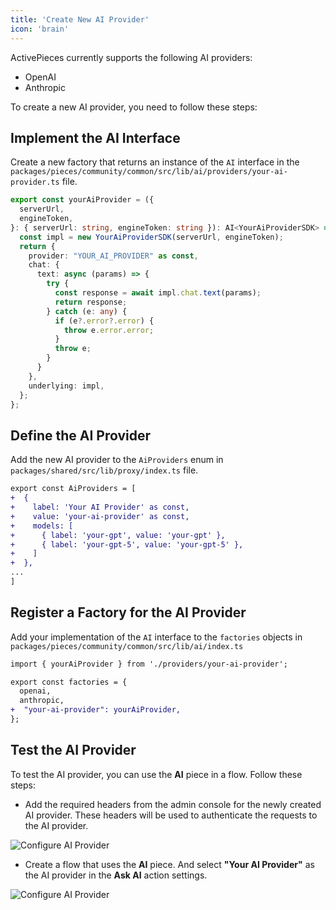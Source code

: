 ```yaml
---
title: 'Create New AI Provider'
icon: 'brain'
---
```


ActivePieces currently supports the following AI providers:

- OpenAI
- Anthropic

To create a new AI provider, you need to follow these steps:

## Implement the AI Interface

Create a new factory that returns an instance of the `AI` interface in the `packages/pieces/community/common/src/lib/ai/providers/your-ai-provider.ts` file.

```typescript
export const yourAiProvider = ({
  serverUrl,
  engineToken,
}: { serverUrl: string, engineToken: string }): AI<YourAiProviderSDK> => {
  const impl = new YourAiProviderSDK(serverUrl, engineToken);
  return {
    provider: "YOUR_AI_PROVIDER" as const,
    chat: {
      text: async (params) => {
        try {
          const response = await impl.chat.text(params);
          return response;
        } catch (e: any) {
          if (e?.error?.error) {
            throw e.error.error;
          }
          throw e;
        }
      }
    },
    underlying: impl,
  };
};
```

## Define the AI Provider

Add the new AI provider to the `AiProviders` enum in `packages/shared/src/lib/proxy/index.ts` file.

```diff
export const AiProviders = [
+  {
+    label: 'Your AI Provider' as const,
+    value: 'your-ai-provider' as const, 
+    models: [
+      { label: 'your-gpt', value: 'your-gpt' },
+      { label: 'your-gpt-5', value: 'your-gpt-5' }, 
+    ]
+  },
...
]
```

## Register a Factory for the AI Provider

Add your implementation of the `AI` interface to the `factories` objects in `packages/pieces/community/common/src/lib/ai/index.ts`

```diff
import { yourAiProvider } from './providers/your-ai-provider';

export const factories = {
  openai,
  anthropic,
+  "your-ai-provider": yourAiProvider,
};
```

## Test the AI Provider

To test the AI provider, you can use the **AI** piece in a flow. Follow these steps:

- Add the required headers from the admin console for the newly created AI provider. These headers will be used to authenticate the requests to the AI provider.

![Configure AI Provider](/resources/screenshots/configure-ai-provider.png)

- Create a flow that uses the **AI** piece. And select **"Your AI Provider"** as the AI provider in the **Ask AI** action settings.

![Configure AI Provider](/resources/screenshots/use-ai-provider.png)
